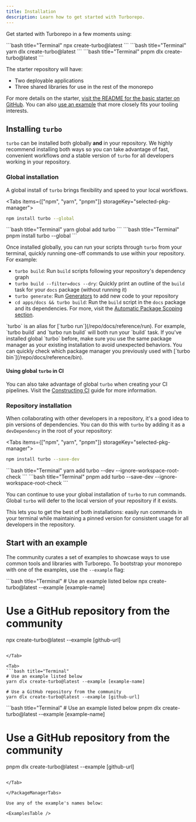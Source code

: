```yaml
---
title: Installation
description: Learn how to get started with Turborepo.
---
```



Get started with Turborepo in a few moments using:

<PackageManagerTabs>
<Tab value="npm">
```bash title="Terminal"
npx create-turbo@latest
```

</Tab>

<Tab>
```bash title="Terminal"
yarn dlx create-turbo@latest
```

</Tab>

<Tab>
```bash title="Terminal"
pnpm dlx create-turbo@latest
```

</Tab>

</PackageManagerTabs>

The starter repository will have:

- Two deployable applications
- Three shared libraries for use in the rest of the monorepo

For more details on the starter, [visit the README for the basic starter on GitHub](https://github.com/vercel/turborepo/tree/main/examples/basic). You can also [use an example](/repo/docs/getting-started/installation#start-with-an-example) that more closely fits your tooling interests.

## Installing `turbo`

`turbo` can be installed both globally **and** in your repository. We highly recommend installing both ways so you can take advantage of fast, convenient workflows _and_ a stable version of `turbo` for all developers working in your repository.

### Global installation

A global install of `turbo` brings flexibility and speed to your local workflows.

<Tabs items={["npm", "yarn", "pnpm"]} storageKey="selected-pkg-manager">
  <Tab value="npm">
  ```bash title="Terminal"
  npm install turbo --global
  ```

  </Tab>
  <Tab value="yarn">
  ```bash title="Terminal"
  yarn global add turbo
  ```

  </Tab>
  <Tab value="pnpm">
  ```bash title="Terminal"
  pnpm install turbo --global
  ```

  </Tab>
</Tabs>

Once installed globally, you can run your scripts through `turbo` from your terminal, quickly running one-off commands to use within your repository. For example:

- `turbo build`: Run `build` scripts following your repository's dependency graph
- `turbo build --filter=docs --dry`: Quickly print an outline of the `build` task for your `docs` package (without running it)
- `turbo generate`: Run [Generators](/repo/docs/guides/generating-code) to add new code to your repository
- `cd apps/docs && turbo build`: Run the `build` script in the `docs` package and its dependencies. For more, visit the [Automatic Package Scoping section](/repo/docs/crafting-your-repository/running-tasks#automatic-package-scoping).

<Callout type="good-to-know">
  `turbo` is an alias for [`turbo run`](/repo/docs/reference/run). For example,
  `turbo build` and `turbo run build` will both run your `build` task.
</Callout>

<Callout type="error" title="Avoid multiple global installations">
  If you've installed global `turbo` before, make sure you use the same package
  manager as your existing installation to avoid unexpected behaviors. You can
  quickly check which package manager you previously used with [`turbo
  bin`](/repo/docs/reference/bin).
</Callout>

#### Using global `turbo` in CI

You can also take advantage of global `turbo` when creating your CI pipelines. Visit the [Constructing CI](/repo/docs/crafting-your-repository/constructing-ci#global-turbo-in-ci) guide for more information.

### Repository installation

When collaborating with other developers in a repository, it's a good idea to pin versions of dependencies. You can do this with `turbo` by adding it as a `devDependency` in the root of your repository:

<Tabs items={["npm", "yarn", "pnpm"]} storageKey="selected-pkg-manager">
  <Tab value="npm">
  ```bash title="Terminal"
  npm install turbo --save-dev
  ```

  </Tab>
  <Tab value="yarn">
    ```bash title="Terminal"
    yarn add turbo --dev --ignore-workspace-root-check
    ```

  </Tab>
  <Tab value="pnpm">
    ```bash title="Terminal"
    pnpm add turbo --save-dev --ignore-workspace-root-check
    ```

  </Tab>
</Tabs>

You can continue to use your global installation of `turbo` to run commands. Global `turbo` will defer to the local version of your repository if it exists.

This lets you to get the best of both installations: easily run commands in your terminal while maintaining a pinned version for consistent usage for all developers in the repository.

## Start with an example

The community curates a set of examples to showcase ways to use common tools and libraries with Turborepo. To bootstrap your monorepo with one of the examples, use the `--example` flag:

<PackageManagerTabs>
<Tab>
```bash title="Terminal"
# Use an example listed below
npx create-turbo@latest --example [example-name]

# Use a GitHub repository from the community

npx create-turbo@latest --example [github-url]

```

</Tab>

<Tab>
```bash title="Terminal"
# Use an example listed below
yarn dlx create-turbo@latest --example [example-name]

# Use a GitHub repository from the community
yarn dlx create-turbo@latest --example [github-url]
```

</Tab>

<Tab>
```bash title="Terminal"
# Use an example listed below
pnpm dlx create-turbo@latest --example [example-name]

# Use a GitHub repository from the community

pnpm dlx create-turbo@latest --example [github-url]

```

</Tab>

</PackageManagerTabs>

Use any of the example's names below:

<ExamplesTable />
